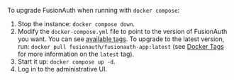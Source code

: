 To upgrade FusionAuth when running with `docker compose`:

1. Stop the instance: `docker compose down`.
2. Modify the `docker-compose.yml` file to point to the version of FusionAuth you want. You can see [available tags](https://hub.docker.com/r/fusionauth/fusionauth-app). To upgrade to the latest version, run: `docker pull fusionauth/fusionauth-app:latest` (see [Docker Tags](/docs/get-started/download-and-install/docker#docker-tags) for more information on the `latest` tag).
3. Start it up: `docker compose up -d`.
4. Log in to the administrative UI.